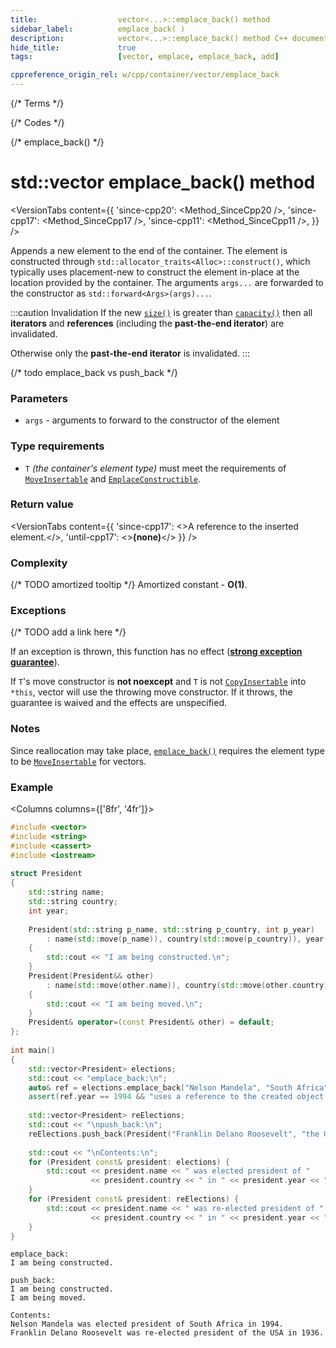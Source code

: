```yaml
---
title:					vector<...>::emplace_back() method
sidebar_label:			emplace_back( )
description:			vector<...>::emplace_back() method C++ documentation
hide_title:				true
tags:					[vector, emplace, emplace_back, add]

cppreference_origin_rel: w/cpp/container/vector/emplace_back
---
```



{/* Terms */}

{/* Codes */}

{/* emplace_back() */}

# std::vector emplace_back() method

<VersionTabs content={{
	'since-cpp20': <Method_SinceCpp20 />,
	'since-cpp17': <Method_SinceCpp17 />,
	'since-cpp11': <Method_SinceCpp11 />,
}} />

Appends a new element to the end of the container.
The element is constructed through `std::allocator_traits<Alloc>::construct()`, which typically uses placement-new to construct the element in-place at the location provided by the container.
The arguments `args...` are forwarded to the constructor as `std::forward<Args>(args)...`.

:::caution Invalidation
If the new [`size()`](size) is greater than [`capacity()`](capacity) then all **iterators** and **references** (including the **past-the-end iterator**) are invalidated.

Otherwise only the **past-the-end iterator** is invalidated.
:::

{/* todo emplace_back vs push_back */}

### Parameters

 - `args` - arguments to forward to the constructor of the element

### Type requirements

 - `T` *(the container's element type)* must meet the requirements of [`MoveInsertable`](/docs/named_req/MoveInsertable) and [`EmplaceConstructible`](/docs/named_req/DefaultInsertable).

### Return value

<VersionTabs content={{
    'since-cpp17': <>A reference to the inserted element.</>,
    'until-cpp17': <><b>(none)</b></>
}} />

### Complexity

{/* TODO amortized tooltip */}
Amortized constant - **O(1)**.

### Exceptions

{/* TODO add a link here */}

If an exception is thrown, this function has no effect ([**strong exception guarantee**](#)).

If `T`'s move constructor is **not noexcept** and `T` is not [`CopyInsertable`](/docs/named_req/CopyInsertable) into `*this`,
vector will use the throwing move constructor. If it throws, the guarantee is waived and the effects are unspecified.

### Notes

Since reallocation may take place, [`emplace_back()`](emplace_back) requires the element type to be [`MoveInsertable`](/docs/named_req/MoveInsertable) for vectors.

### Example

<Columns columns={['8fr', '4fr']}>
<div>

```cpp title='Main.cpp' showLineNumbers
#include <vector>
#include <string>
#include <cassert>
#include <iostream>
 
struct President
{
    std::string name;
    std::string country;
    int year;
 
    President(std::string p_name, std::string p_country, int p_year)
        : name(std::move(p_name)), country(std::move(p_country)), year(p_year)
    {
        std::cout << "I am being constructed.\n";
    }
    President(President&& other)
        : name(std::move(other.name)), country(std::move(other.country)), year(other.year)
    {
        std::cout << "I am being moved.\n";
    }
    President& operator=(const President& other) = default;
};
 
int main()
{
    std::vector<President> elections;
    std::cout << "emplace_back:\n";
    auto& ref = elections.emplace_back("Nelson Mandela", "South Africa", 1994);
    assert(ref.year == 1994 && "uses a reference to the created object (C++17)");
 
    std::vector<President> reElections;
    std::cout << "\npush_back:\n";
    reElections.push_back(President("Franklin Delano Roosevelt", "the USA", 1936));
 
    std::cout << "\nContents:\n";
    for (President const& president: elections) {
        std::cout << president.name << " was elected president of "
                  << president.country << " in " << president.year << ".\n";
    }
    for (President const& president: reElections) {
        std::cout << president.name << " was re-elected president of "
                  << president.country << " in " << president.year << ".\n";
    }
}
```

</div>
<div>

```plaintext title="Output"
emplace_back:
I am being constructed.
 
push_back:
I am being constructed.
I am being moved.
 
Contents:
Nelson Mandela was elected president of South Africa in 1994.
Franklin Delano Roosevelt was re-elected president of the USA in 1936.
```

</div>
</Columns>

